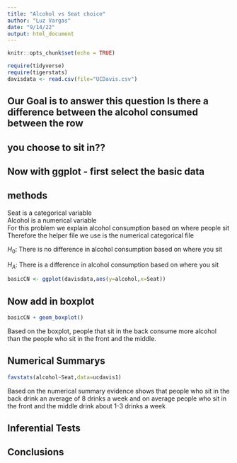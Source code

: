 ```yaml
---
title: "Alcohol vs Seat choice"
author: "Luz Vargas"
date: "9/14/22"
output: html_document
---
```


```r
knitr::opts_chunk$set(echo = TRUE)
```

```r
require(tidyverse)
require(tigerstats)
davisdata <- read.csv(file="UCDavis.csv")
```
## Our Goal is to answer this question Is there a difference between the alcohol consumed between the row
## you choose to sit in??

## Now with ggplot - first select the basic data

## methods  
Seat is a categorical variable   
Alcohol is a numerical variable   
For this problem we explain alcohol consumption based on where people sit  
Therefore the helper file we use is the numerical categorical file  

$H_0$: There is no difference in alcohol consumption based on where you sit  

$H_A$: There is a difference in alcohol consumption based on where you sit  


```r
basicCN <- ggplot(davisdata,aes(y=alcohol,x=Seat))
```
## Now add in boxplot

```r
basicCN + geom_boxplot()
```
  
Based on the boxplot, people that sit in the back consume more alcohol than the people who sit in the front and the middle. 


## Numerical Summarys 

```r
favstats(alcohol~Seat,data=ucdavis1)
```
Based on the numerical summary evidence shows that people who sit in the back drink an average of 8 drinks a week and on average people who sit in the front and the middle drink about 1-3 drinks a week

## Inferential Tests

## Conclusions


